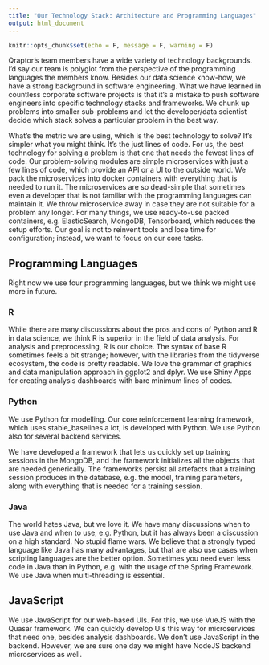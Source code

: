 ```yaml
---
title: "Our Technology Stack: Architecture and Programming Languages"
output: html_document
---
```


```r
knitr::opts_chunk$set(echo = F, message = F, warning = F)
```

Qraptor's team members have a wide variety of technology backgrounds. I'd say our team is polyglot from the perspective of the programming languages the members know. Besides our data science know-how, we have a strong background in software engineering. What we have learned in countless corporate software projects is that it's a mistake to push software engineers into specific technology stacks and frameworks. We chunk up problems into smaller sub-problems and
let the developer/data scientist decide which stack solves a particular problem in the best way.

What's the metric we are using, which is the best technology to solve? 
It's simpler what you might think. It's the just lines of code. For us, the best technology for solving a problem is that one that needs the fewest lines of code. Our problem-solving modules are simple microservices with just a few lines of code, which provide an API or a UI to the outside world. We pack the microservices into docker containers with
everything that is needed to run it. 
The microservices are so dead-simple that sometimes even a developer that is not familiar with the programming languages can maintain it.
We throw microservice away in case they are not suitable for a problem any longer. For many things, we use ready-to-use packed containers, e.g. ElasticSearch, MongoDB, Tensorboard, which reduces the setup efforts.
Our goal is not to reinvent tools and lose time for configuration; instead, we want to focus on our core tasks.

## Programming Languages

Right now we use four programming languages, but we think we might use more in future.

### R

While there are many discussions about the pros and cons of Python and R in data science, we think R is superior in the field of data analysis. For analysis and preprocessing, R is our choice. The syntax of
base R sometimes feels a bit strange; however, with the libraries from the tidyverse ecosystem, the code is pretty readable. We love the grammar of graphics and data manipulation approach in ggplot2 and dplyr. We use Shiny Apps for creating analysis dashboards with bare minimum lines of codes.

### Python

We use Python for modelling. Our core reinforcement learning framework, which uses stable_baselines a lot, is developed with Python. We use Python also for several backend services. 

We have developed a framework that lets us quickly set up training sessions in the MongoDB, and the framework initializes all the objects that are needed generically. The frameworks persist all artefacts that a training session produces in the database, e.g. the model, training parameters, along with everything that is needed for a training session.


### Java

The world hates Java, but we love it. We have many discussions when to use Java and when to use, e.g. Python, but it has always been a discussion on a high standard. No stupid flame wars. We believe that a strongly typed language like 
Java has many advantages, but that are also use cases when scripting languages are the better option. Sometimes you need even less code in Java than in Python, e.g. with the usage of the Spring Framework. 
We use Java when multi-threading is essential. 

## JavaScript

We use JavaScript for our web-based UIs. For this, we use VueJS with the Quasar framework. We can quickly develop UIs this way for microservices that need one, besides analysis dashboards. We don't use JavaScript in the backend. 
However, we are sure one day we might have NodeJS backend microservices as well.